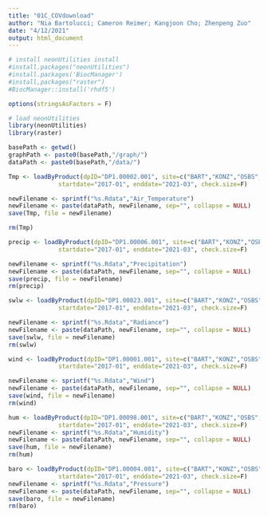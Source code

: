 ```yaml
---
title: "01C_COVdownload"
author: "Nia Bartolucci; Cameron Reimer; Kangjoon Cho; Zhenpeng Zuo"
date: "4/12/2021"
output: html_document
---
```



```r
# install neonUtilities install
#install.packages("neonUtilities") 
#install.packages('BiocManager')
#install,packages("raster")
#BiocManager::install('rhdf5')

options(stringsAsFactors = F)

# load neonUtilities
library(neonUtilities)
library(raster)
```

```r
basePath <- getwd()
graphPath <- paste0(basePath,"/graph/")
dataPath <- paste0(basePath,"/data/")
```


```r

Tmp <- loadByProduct(dpID="DP1.00002.001", site=c("BART","KONZ","OSBS","SRER"),
              startdate="2017-01", enddate="2021-03", check.size=F)

newFilename <- sprintf("%s.Rdata","Air_Temperature")
newFilename <- paste(dataPath, newFilename, sep="", collapse = NULL)
save(Tmp, file = newFilename)

rm(Tmp)
```

```r
precip <- loadByProduct(dpID="DP1.00006.001", site=c("BART","KONZ","OSBS","SRER"),
              startdate="2017-01", enddate="2021-03", check.size=F)

newFilename <- sprintf("%s.Rdata","Precipitation")
newFilename <- paste(dataPath, newFilename, sep="", collapse = NULL)
save(precip, file = newFilename)
rm(precip)
```

```r
swlw <- loadByProduct(dpID="DP1.00023.001", site=c("BART","KONZ","OSBS","SRER"),
              startdate="2017-01", enddate="2021-03", check.size=F)

newFilename <- sprintf("%s.Rdata","Radiance")
newFilename <- paste(dataPath, newFilename, sep="", collapse = NULL)
save(swlw, file = newFilename)
rm(swlw)
```

```r
wind <- loadByProduct(dpID="DP1.00001.001", site=c("BART","KONZ","OSBS","SRER"),
              startdate="2017-01", enddate="2021-03", check.size=F)

newFilename <- sprintf("%s.Rdata","Wind")
newFilename <- paste(dataPath, newFilename, sep="", collapse = NULL)
save(wind, file = newFilename)
rm(wind)
```

```r
hum <- loadByProduct(dpID="DP1.00098.001", site=c("BART","KONZ","OSBS","SRER"),
              startdate="2017-01", enddate="2021-03", check.size=F)
newFilename <- sprintf("%s.Rdata","Humidity")
newFilename <- paste(dataPath, newFilename, sep="", collapse = NULL)
save(hum, file = newFilename)
rm(hum)
```

```r
baro <- loadByProduct(dpID="DP1.00004.001", site=c("BART","KONZ","OSBS","SRER"),
              startdate="2017-01", enddate="2021-03", check.size=F)
newFilename <- sprintf("%s.Rdata","Pressure")
newFilename <- paste(dataPath, newFilename, sep="", collapse = NULL)
save(baro, file = newFilename)
rm(baro)
```
